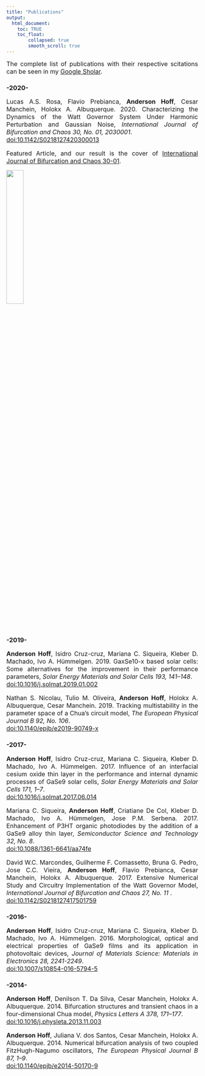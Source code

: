 ```yaml
---
title: "Publications"
output:
  html_document:
    toc: TRUE
    toc_float:
        collapsed: true
        smooth_scroll: true
---
```

  
<style>
body {
text-align: justify}
</style>

<font size="3"> The complete list of publications with their respective scitations can be seen in my [Google Sholar](https://scholar.google.com/citations?user=oV62NPgAAAAJ&hl=pt-BR).

 </font>  
 
### -2020-

<font size="3">  

Lucas A.S. Rosa, Flavio Prebianca, **Anderson Hoff**, Cesar Manchein, Holokx A. Albuquerque. 2020. Characterizing the Dynamics of the Watt Governor System Under Harmonic Perturbation and Gaussian Noise, *International Journal of Bifurcation and Chaos 30, No. 01, 2030001*.  
<i class="fa fa-file"></i> [doi:10.1142/S0218127420300013](https://www.worldscientific.com/doi/abs/10.1142/S0218127420300013)

Featured Article, and our result is the cover of [International Journal of Bifurcation and Chaos 30-01](https://www.worldscientific.com/toc/ijbc/30/01). </font>

<img src="images/cover_ijbc_2020.jpg" style="width:30%; border:0px solid; margin-right: 20px" align="center">  

<br>

### -2019-  

<font size="3"> 
 
**Anderson Hoff**, Isidro Cruz-cruz, Mariana C. Siqueira, Kleber D. Machado, Ivo A. Hümmelgen. 2019. GaxSe10-x based solar cells: Some alternatives for the improvement in their performance parameters, *Solar Energy Materials and Solar Cells 193, 141–148*.  
<i class="fa fa-file"></i>[doi:10.1016/j.solmat.2019.01.002](https://www.sciencedirectcom/science/article/pii/S0927024819300029)

Nathan S. Nicolau, Tulio M. Oliveira, **Anderson Hoff**, Holokx A. Albuquerque, Cesar Manchein. 2019. Tracking multistability in the parameter space of a Chua’s circuit model, *The European Physical Journal B 92, No. 106*.   
<i class="fa fa-file"></i>[doi:10.1140/epjb/e2019-90749-x](https://link.springer.com/article/10.1140/epjb/e2019-90749-x)

</font> 

### -2017-  

<font size="3"> 

**Anderson Hoff**, Isidro Cruz-cruz, Mariana C. Siqueira, Kleber D. Machado, Ivo A. Hümmelgen. 2017. Influence of an interfacial cesium oxide thin layer in the performance and internal dynamic processes of GaSe9 solar cells, *Solar Energy Materials and Solar Cells 171, 1–7*.  
<i class="fa fa-file"></i>[doi:10.1016/j.solmat.2017.06.014](https://www.sciencedirect.com/science/article/pii/S0927024817303215)  

Mariana C. Siqueira, **Anderson Hoff**, Criatiane De Col, Kleber D. Machado, Ivo A. Hümmelgen, Jose P.M. Serbena. 2017. Enhancement of P3HT organic photodiodes by the addition of a GaSe9 alloy thin layer, *Semiconductor Science and Technology 32, No. 8*.  
<i class="fa fa-file"></i>[doi:10.1088/1361-6641/aa74fe](https://iopscience.iop.org/article/10.1088/1361-6641/aa74fe/meta)

David W.C. Marcondes, Guilherme F. Comassetto, Bruna G. Pedro, Jose C.C. Vieira, **Anderson Hoff**, Flavio Prebianca, Cesar Manchein, Holokx A. Albuquerque. 2017. Extensive Numerical Study and Circuitry Implementation of the Watt Governor Model, *International Journal of Bifurcation and Chaos 27, No. 11 *.  
<i class="fa fa-file"></i>[doi:10.1142/S0218127417501759](https://www.worldscientific.com/doi/abs/10.1142/S0218127417501759)

 </font> 
 
### -2016-

<font size=3> 

**Anderson Hoff**, Isidro Cruz-cruz, Mariana C. Siqueira, Kleber D. Machado, Ivo A. Hümmelgen. 2016. Morphological, optical and electrical properties of GaSe9 films and its application in photovoltaic devices, *Journal of Materials Science: Materials in Electronics 28, 2241-2249*.  
 <i class="fa fa-file"></i>[doi:10.1007/s10854-016-5794-5](https://link.springer.com/article/10.1007/s10854-016-5794-5) 

</font>

### -2014-

 <font size="3"> 
 
**Anderson Hoff**, Denilson T. Da Silva, Cesar Manchein, Holokx A. Albuquerque. 2014. Bifurcation structures and transient chaos in a four-dimensional Chua model, *Physics Letters A 378, 171–177*.   
<i class="fa fa-file"></i>[doi:10.1016/j.physleta.2013.11.003](https://www.sciencedirect.com/science/article/pii/S0375960113010384)  

**Anderson Hoff**, Juliana V. dos Santos, Cesar Manchein, Holokx A. Albuquerque. 2014. Numerical bifurcation analysis of two coupled FitzHugh-Nagumo oscillators, *The European Physical Journal B 87, 1–9*.  
<i class="fa fa-file"></i>[doi:10.1140/epjb/e2014-50170-9](https://link.springer.com/article/10.1140/epjb/e2014-50170-9)

 </font>